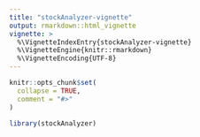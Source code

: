 ```yaml
---
title: "stockAnalyzer-vignette"
output: rmarkdown::html_vignette
vignette: >
  %\VignetteIndexEntry{stockAnalyzer-vignette}
  %\VignetteEngine{knitr::rmarkdown}
  %\VignetteEncoding{UTF-8}
---
```


```r
knitr::opts_chunk$set(
  collapse = TRUE,
  comment = "#>"
)
```

```r
library(stockAnalyzer)
```
